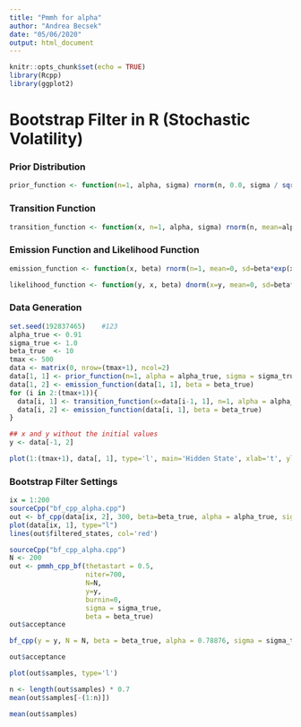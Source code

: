 ```yaml
---
title: "Pmmh for alpha"
author: "Andrea Becsek"
date: "05/06/2020"
output: html_document
---
```


```r
knitr::opts_chunk$set(echo = TRUE)
library(Rcpp)
library(ggplot2)
```

# Bootstrap Filter in R (Stochastic Volatility)

### Prior Distribution
```r
prior_function <- function(n=1, alpha, sigma) rnorm(n, 0.0, sigma / sqrt((1 - alpha^2)))
```

### Transition Function
```r
transition_function <- function(x, n=1, alpha, sigma) rnorm(n, mean=alpha*x, sd=sigma)
```

### Emission Function and Likelihood Function
```r
emission_function <- function(x, beta) rnorm(n=1, mean=0, sd=beta*exp(x/2))

likelihood_function <- function(y, x, beta) dnorm(x=y, mean=0, sd=beta*exp(x/2))
```

### Data Generation
```r
set.seed(192837465)    #123
alpha_true <- 0.91
sigma_true <- 1.0
beta_true  <- 10
tmax <- 500
data <- matrix(0, nrow=(tmax+1), ncol=2)
data[1, 1] <- prior_function(n=1, alpha = alpha_true, sigma = sigma_true)
data[1, 2] <- emission_function(data[1, 1], beta = beta_true)
for (i in 2:(tmax+1)){
  data[i, 1] <- transition_function(x=data[i-1, 1], n=1, alpha = alpha_true, sigma = sigma_true)
  data[i, 2] <- emission_function(data[i, 1], beta = beta_true)
}

## x and y without the initial values
y <- data[-1, 2]

plot(1:(tmax+1), data[, 1], type='l', main='Hidden State', xlab='t', ylab='x')
```

### Bootstrap Filter Settings

```r
ix = 1:200
sourceCpp("bf_cpp_alpha.cpp")
out <- bf_cpp(data[ix, 2], 300, beta=beta_true, alpha = alpha_true, sigma=sigma_true)
plot(data[ix, 1], type="l")
lines(out$filtered_states, col='red')
```

```r
sourceCpp("bf_cpp_alpha.cpp")
N <- 200
out <- pmmh_cpp_bf(thetastart = 0.5, 
                   niter=700, 
                   N=N, 
                   y=y,
                   burnin=0,
                   sigma = sigma_true,
                   beta = beta_true)
out$acceptance
```

```r
bf_cpp(y = y, N = N, beta = beta_true, alpha = 0.78876, sigma = sigma_true)
```

```r
out$acceptance
```

```r
plot(out$samples, type='l')
```

```r
n <- length(out$samples) * 0.7
mean(out$samples[-(1:n)])
```

```r
mean(out$samples)
```


